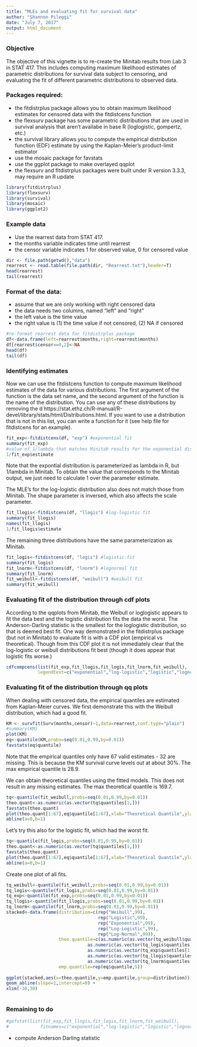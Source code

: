 ```yaml
---
title: "MLEs and evaluating fit for survival data"
author: "Shannon Pileggi"
date: "July 7, 2017"
output: html_document
---
```


### Objective
The objective of this vignette is to re-create the Minitab results from Lab 3 in STAT 417.  This includes computing maximum likelihood estimates of parametric distributions for survival data subject to censoring, and evaluating the fit of different parametric distributions to observed data.


### Packages required: 
+ the fitdistrplus package allows you to obtain maximum likelihood estimates for censored data with the fitdistcens function
+ the flexsurv package has some parametric distributions that are used in survival analysis that aren't availabe in base R (loglogistic, gompertz, etc.)
+ the survival library allows you to compute the empirical distribution function (EDF) estimate by using the Kaplan-Meier’s product-limit estimator
+ use the mosaic package for favstats
+ use the ggplot package to make overlayed qqplot
+ the flexsurv and fitdistrplus packages were built under R version 3.3.3, may require an R update

```r
library(fitdistrplus)
library(flexsurv)
library(survival)
library(mosaic)
library(ggplot2)
```

### Example data
+ Use the rearrest data from STAT 417.
+ the months variable indicates time until rearrest
+ the censor variable indicates 1 for observed value, 0 for censored value
```r
dir <- file.path(getwd(),"data")
rearrest <- read.table(file.path(dir, "Rearrest.txt"),header=T)
head(rearrest)
tail(rearrest)
```

### Format of the data:
+ assume that we are only working with right censored data
+ the data needs two columns, named "left" and "right"
+ the left value is the time value
+ the right value is (1) the time value if not censored, (2) NA if censored
```r
#re-format rearrest data for fitdistrplus package
df<-data.frame(left=rearrest$months,right=rearrest$months)
df[rearrest$censor==0,2]<-NA
head(df)
tail(df)
```

### Identifying estimates
Now we can use the fitdistcens function to compute maximum likelihood estimates of the data for various distributions.  The first argument of the function is the data set name, and the second argument of the function is the name of the distribution.  You can use any of these distributions by removing the d https://stat.ethz.ch/R-manual/R-devel/library/stats/html/Distributions.html.  If you want to use a distribution that is not in this list, you can write a function for it (see help file for fitdistcens for an example).

```r
fit_exp<-fitdistcens(df, "exp") #exponential fit
summary(fit_exp)
#value of 1/lambda that matches Minitab results for the exponential distribution.
1/fit_exp$estimate
```
Note that the expontial distribution is parameterized as lambda in R, but 1/lambda in Minitab.  To obtain the value that corresponds to the Minitab output, we just need to calculate 1 over the parameter estimate.

The MLE's for the log-logistic distribution also does not match those from Minitab.  The shape parameter is inversed, which also affects the scale parameter.
```r
fit_llogis<-fitdistcens(df, "llogis") #log-logistic fit
summary(fit_llogis)
names(fit_llogis)
1/fit_llogis$estimate
```



The remaining three distributions have the same parameterization as Minitab.

```r
fit_logis<-fitdistcens(df, "logis") #logistic fit
summary(fit_logis)
fit_lnorm<-fitdistcens(df, "lnorm") #lognormal fit
summary(fit_lnorm)
fit_weibull<-fitdistcens(df, "weibull") #weibull fit
summary(fit_weibull)
```





### Evaluating fit of the distribution through cdf plots
According to the qqplots from Minitab, the Weibull or loglogistic appears to fit the data best and the logistic distribution fits the data the worst.  The Anderson-Darling statistic is the smallest for the loglogistic distribution, so that is deemed best fit.  One way demonstrated in the fitdistrplus package (but not in Minitab) to evaluate fit is with a CDF plot (empirical vs theoretical).  Though from this CDF plot it is not immediately clear that the log-logistic or weibull distributions fit best (though it does appear that logistic fits worse.)

```r
cdfcompcens(list(fit_exp,fit_llogis,fit_logis,fit_lnorm,fit_weibull),
            legendtext=c("exponential","log-logistic","logistic","lognormal","weibull"))
```


### Evaluating fit of the distribution through qq plots
When dealing with censored data, the empirical quantiles are estimated from Kaplan-Meier curves.  We first demonstrate this with the Weibull distribution, which had a good fit.

```r
KM <- survfit(Surv(months,censor)~1,data=rearrest,conf.type="plain")
#summary(KM)
plot(KM)
eq<-quantile(KM,probs=seq(0.01,0.99,by=0.01))
favstats(eq$quantile)
```
Note that the empirical quantiles only have 67 valid estimates - 32 are missing.  This is because the KM survival curve levels out at about 30%.  The max empirical quantile is 28.9.

We can obtain theoretical quantiles using the fitted models.  This does not result in any missing estimates.  The max theoretical quantile is 169.7.

```r
tq<-quantile(fit_weibull,probs=seq(0.01,0.99,by=0.01))
theo.quant<-as.numeric(as.vector(tq$quantiles[1,]))
favstats(theo.quant)
plot(theo.quant[1:67],eq$quantile[1:67],xlab="Theoretical Quantile",ylab="KM Quantile",main="Weibull")
abline(a=0,b=1)
```

Let's try this also for the logistic fit, which had the worst fit.
```r
tq<-quantile(fit_logis,probs=seq(0.01,0.99,by=0.01))
theo.quant<-as.numeric(as.vector(tq$quantiles[1,]))
favstats(theo.quant)
plot(theo.quant[1:67],eq$quantile[1:67],xlab="Theoretical Quantile",ylab="KM Quantile",main="Logistic")
abline(a=0,b=1)
```

Create one plot of all fits.
```r
tq_weibull<-quantile(fit_weibull,probs=seq(0.01,0.99,by=0.01))
tq_logis<-quantile(fit_logis,probs=seq(0.01,0.99,by=0.01))
tq_exp<-quantile(fit_exp,probs=seq(0.01,0.99,by=0.01))
tq_llogis<-quantile(fit_llogis,probs=seq(0.01,0.99,by=0.01))
tq_lnorm<-quantile(fit_lnorm,probs=seq(0.01,0.99,by=0.01))
stacked<-data.frame(distribution=c(rep("Weibull",99),
                                   rep("Logistic",99),
                                   rep("Exponential",99),
                                   rep("Log-Logistic",99),
                                   rep("Log-Normal",99)),
                    theo.quantile=c(as.numeric(as.vector(tq_weibull$quantiles[1,])),
                               as.numeric(as.vector(tq_logis$quantiles[1,])),
                               as.numeric(as.vector(tq_exp$quantiles[1,])),
                               as.numeric(as.vector(tq_llogis$quantiles[1,])),
                               as.numeric(as.vector(tq_lnorm$quantiles[1,]))),
                    emp.quantile=rep(eq$quantile,5))
 
ggplot(stacked,aes(x=theo.quantile,y=emp.quantile,group=distribution)) + geom_line(aes(color=distribution)) +
geom_abline(slope=1,intercept=0) +
xlim(-30,30)
                                                                                   
```


### Remaining to do
```r
#gofstat(list(fit_exp,fit_llogis,fit_logis,fit_lnorm,fit_weibull),
#            fitnames=c("exponential","log-logistic","logistic","lognormal","weibull"))
```

- compute Anderson Darling statistic

